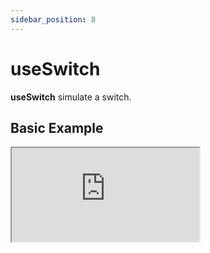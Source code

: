 ```yaml
---
sidebar_position: 8
---
```


# useSwitch

**useSwitch** simulate a switch.

## Basic Example

<iframe
  src="https://codesandbox.io/embed/dry-hooks-eb7zq?fontsize=14&hidenavigation=1&theme=dark"
  style={{
    width: '100%',
    height: '500px',
    border: 0,
    borderRadius: '4px',
    overflow: 'hidden',
  }}
  title="useAccordion - Basic"
  allow="accelerometer; ambient-light-sensor; camera; encrypted-media; geolocation; gyroscope; hid; microphone; midi; payment; usb; vr; xr-spatial-tracking"
  sandbox="allow-forms allow-modals allow-popups allow-presentation allow-same-origin allow-scripts"
/>
